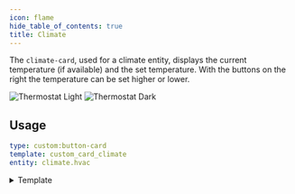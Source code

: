 ```yaml
---
icon: flame
hide_table_of_contents: true
title: Climate
---
```

The `climate-card`, used for a climate entity, displays the current temperature (if available) and the set temperature. With the buttons on the right the temperature can be set higher or lower.

![Thermostat Light](/img/cards/thermostat/thermostat.png)
![Thermostat Dark](/img/cards/thermostat/thermostat-dark.png)

## Usage

```yaml title="📄 /templates/custom_card_climate/custom_card_climate.yaml"
type: custom:button-card
template: custom_card_climate
entity: climate.hvac
```


<details>
  <summary>Template</summary>
  <CodeBlock language="yaml" title="/dashboard/HaCasa/templates/custom_card_climate/custom_card_climate.yaml">{MyComponentSource}</CodeBlock>
</details>
